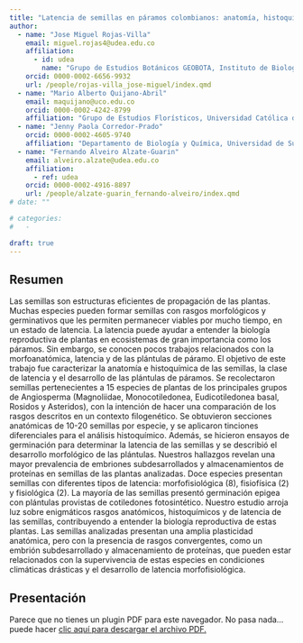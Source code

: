 ```yaml
---
title: "Latencia de semillas en páramos colombianos: anatomía, histoquímica y desarrollo de plántulas"
author:
  - name: "Jose Miguel Rojas-Villa"
    email: miguel.rojas4@udea.edu.co
    affiliation:
      - id: udea
        name: "Grupo de Estudios Botánicos GEOBOTA, Instituto de Biología, Facultad de Ciencias Exactas y Naturales, Universidad de Antioquia UdeA"
    orcid: 0000-0002-6656-9932
    url: /people/rojas-villa_jose-miguel/index.qmd
  - name: "Mario Alberto Quijano-Abril"
    email: maquijano@uco.edu.co
    orcid: 0000-0002-4242-8799
    affiliation: "Grupo de Estudios Florísticos, Universidad Católica de Oriente"
  - name: "Jenny Paola Corredor-Prado"
    orcid: 0000-0002-4605-9740
    affiliation: "Departamento de Biología y Química, Universidad de Sucre"
  - name: "Fernando Alveiro Alzate-Guarin"
    email: alveiro.alzate@udea.edu.co
    affiliation:
      - ref: udea
    orcid: 0000-0002-4916-8897
    url: /people/alzate-guarin_fernando-alveiro/index.qmd
# date: ""

# categories:
#   - 

draft: true
---
```


## Resumen

Las semillas son estructuras eficientes de propagación de las plantas. Muchas especies pueden formar semillas con rasgos morfológicos y germinativos que les permiten permanecer viables por mucho tiempo, en un estado de latencia. La latencia puede ayudar a entender la biología reproductiva de plantas en ecosistemas de gran importancia como los páramos. Sin embargo, se conocen pocos trabajos relacionados con la morfoanatómica, latencia y de las plántulas de páramo. El objetivo de este trabajo fue caracterizar la anatomía e histoquímica de las semillas, la clase de latencia y el desarrollo de las plántulas de páramos. Se recolectaron semillas pertenecientes a 15 especies de plantas de los principales grupos de Angiosperma (Magnoliidae, Monocotiledonea, Eudicotiledonea basal, Rosidos y Asteridos), con la intención de hacer una comparación de los rasgos descritos en un contexto filogenético. Se obtuvieron secciones anatómicas de 10-20 semillas por especie, y se aplicaron tinciones diferenciales para el análisis histoquímico. Además, se hicieron ensayos de germinación para determinar la latencia de las semillas y se describió el desarrollo morfológico de las plántulas. Nuestros hallazgos revelan una mayor prevalencia de embriones subdesarrollados y almacenamientos de proteínas en semillas de las plantas analizadas. Doce especies presentan semillas con diferentes tipos de latencia: morfofisiológica (8), fisiofísica (2) y fisiológica (2). La mayoría de las semillas presentó germinación epigea con plántulas provistas de cotiledones fotosintético. Nuestro estudio arroja luz sobre enigmáticos rasgos anatómicos, histoquímicos y de latencia de las semillas, contribuyendo a entender la biología reproductiva de estas plantas. Las semillas analizadas presentan una amplia plasticidad anatómica, pero con la presencia de rasgos convergentes, como un embrión subdesarrollado y almacenamiento de proteínas, que pueden estar relacionados con la supervivencia de estas especies en condiciones climáticas drásticas y el desarrollo de latencia morfofisiológica.

## Presentación

```{=html}
<object data="presentacion_xii-ccb.pdf" type="application/pdf" width="800" height="540">
    <p>Parece que no tienes un plugin PDF para este navegador.
    No pasa nada… puede hacer <a href="presentacion_xii-ccb.pdf">clic aquí 
    para descargar el archivo PDF.</a></p>
</object>
```

<!-- ## Citación -->
